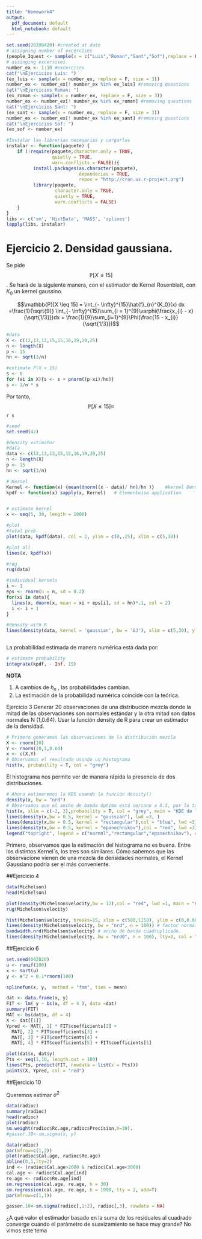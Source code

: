 ```yaml
---
title: "Homework4"
output:
  pdf_document: default
  html_notebook: default
---
```


```r
set.seed(20200420) #created at date
# assigning number of excercises 
(people_3quest <- sample(x = c("Luis","Roman","Sant","Sof"),replace = F, size = 2)) #people with 3 questions, by alphabetic order
# assinging excersises
number_ex <- 1:10 #excercises
cat("\nEjercicios Luis: ")
(ex_luis <- sample(x = number_ex, replace = F, size = 3))
number_ex <- number_ex[! number_ex %in% ex_luis] #removing questions 
cat("\nEjercicios Roman: ")
(ex_roman <- sample(x = number_ex, replace = F, size = 3))
number_ex <- number_ex[! number_ex %in% ex_roman] #removing questions 
cat("\nEjercicios Sant: ")
(ex_sant <- sample(x = number_ex, replace = F, size = 3))
number_ex <- number_ex[! number_ex %in% ex_sant] #removing questions 
cat("\nEjercicios Sof: ")
(ex_sof <- number_ex)
```

```r
#Instalar las librerias necesarias y cargarlas
instalar <- function(paquete) {
    if (!require(paquete,character.only = TRUE,
                 quietly = TRUE, 
                 warn.conflicts = FALSE)){
          install.packages(as.character(paquete),
                           dependecies = TRUE,
                           repos = "http://cran.us.r-project.org")
          library(paquete,
                  character.only = TRUE, 
                  quietly = TRUE,
                  warn.conflicts = FALSE)
    }
}
libs <- c('sm', 'HistData', 'MASS', 'splines') 
lapply(libs, instalar)
```



# Ejercicio 2. Densidad gaussiana.

Se pide $$\mathbb{P}[X \leq 15]$$.
Se hará de la siguiente manera, con el estimador de Kernel Rosenblatt, con $K_0$ un kernel gaussino.

$$\mathbb{P}[X \leq 15] = \int_{- \infty}^{15}\hat{f}_{n}^{K_0}(x) dx =\frac{1}{\sqrt{9}} \int_{- \infty}^{15}\sum_{i = 1}^{9}\varphi(\frac{x_{i} - x}{\sqrt{1/3}})dx = \frac{1}{9}\sum_{i=1}^{9}\Phi(\frac{15 - x_{i}}{\sqrt{1/3}})$$

```r
#data
X <- c(12,13,12,15,15,16,19,20,25)
n <- length(X)
p <- 15
hn <- sqrt(3/n)

#estimate P(X < 15)
s <- 0
for (xi in X){s <- s + pnorm((p-xi)/hn)}
s <- 1/n * s

```

Por tanto,  $$\mathbb{P}[X \leq 15]  \approx $$ `r s`

```r
#seed
set.seed(42)

#density estimator
#data
data <- c(12,13,12,15,15,16,19,20,25)
n <- length(X)
p <- 15
hn <- sqrt(3/n)

# Kernel
Kernel <- function(x) {mean(dnorm((x - data)/ hn)/hn )}    #kernel Density
kpdf <- function(x) sapply(x, Kernel)   # Elementwise application


# estimate kernel
x <- seq(5, 30, length = 1000)

#plot 
#total prob 
plot(data, kpdf(data), col = 2, ylim = c(0,.25), xlim = c(5,30))

#plot all
lines(x, kpdf(x))

#rug
rug(data)

#individual kernels
i <- 1
eps <- rnorm(n = n, sd = 0.2)
for(xi in data){
  lines(x, dnorm(x, mean = xi + eps[i], sd = hn)*.1, col = 2)
  i <- i + 1
}

#density with R
lines(density(data, kernel = 'gaussian', bw = 'SJ'), xlim = c(5,30), ylim = c(0,.20), col = 3)



```


La probabilidad estimada de manera numérica está dada por:

```r
# estimate probability
integrate(kpdf, - Inf, 15)

```

__NOTA__ 

1. A cambios de $h_n$ , las probabilidades cambian.
2. La estimación de la probabilidad numérica coincide con la teórica.



Ejercicio 3
Generar 20 observaciones de una distribución mezcla donde la mitad de las observaciones son normales estándar y la otra mitad son datos normales N (1,0.64). Usar la función density de R para crear un estimador de la densidad.
```r
# Primero generamos las observaciones de la distribución mezcla
X <- rnorm(10)
Y <- rnorm(10,1,0.64)
x <- c(X,Y)
# Observamos el resultado usando un histograma
hist(x, probability = T, col = "grey")
```
El histograma nos permite ver de manera rápida la presencia de dos distribuciones.

```r
# Ahora estimaremos la KDE usando la función density()
density(x, bw = "nrd")
# Observamos que el ancho de banda óptimo está cercano a 0.5, por lo tanto usaremos esta cantidad para hacer comparaciones entre distintos kernel´s.
hist(x, xlim = c(-2, 3),probability = T, col = "grey", main = "KDE de la distribución mezcal",ylab="prob",xlab="x´s")
lines(density(x,bw = 0.5, kernel = "gaussian"), lwd =3, ) 
lines(density(x,bw = 0.5, kernel = "rectangular"),col = "blue", lwd =3)
lines(density(x,bw = 0.5, kernel = "epanechnikov"),col = "red", lwd =3)
legend("topright", legend = c("normal","rectangular","epanechnikov"), col = c("black","blue","red"), lwd = c(3,3)) 
```

Primero, observamos que la estimación del histograma no es buena. Entre los distintos Kernel´s, los tres son similares. Cómo sabemos que las observacione vienen de una mezcla de densidades normales, el Kernel Gaussiano podría ser el más conveniente.



##Ejercicio 4

```r
data(Michelson)
head(Michelson)
```

```r
plot(density(Michelson$velocity,bw = 12),col = "red", lwd =1, main = "KDE de velocidad",ylab="prob",xlab="velocidad")
rug(Michelson$velocity) 
```

```r
hist(Michelson$velocity, breaks=15, xlim = c(500,1150), ylim = c(0,0.006), col ="pink", prob = T)
lines(density(Michelson$velocity, bw = "nrd", n = 100)) # factor normal (1.06)
bandwidth.nrd(Michelson$velocity) # ancho de banda cuadruplicado.
lines(density(Michelson$velocity, bw = "nrd0", n = 100), lty=3, col = "red", lwd = 3) #factor con (0.9)

```

##Ejercicio 6
```r
set.seed(042020)
u <- runif(100)
x <- sort(u)
y <- x^2 + 0.1*rnorm(100)
```

```r
splinefun(x, y,  method = "fmm", ties = mean)
```

```r
dat <- data.frame(x, y)
FIT <- lm( y ~ bs(x, df = 4 ), data =dat) 
summary(FIT)
MAT <- bs(dat$x, df = 4) 
X <- dat[[1]]
Ypred <- MAT[, 1] * FIT$coefficients[2] +  
  MAT[, 2] * FIT$coefficients[3] +
  MAT[, 3] * FIT$coefficients[4] +
  MAT[, 4] * FIT$coefficients[5] + FIT$coefficients[1]

plot(dat$x, dat$y)
Pts <- seq(1,10, length.out = 100)
lines(Pts, predict(FIT, newdata = list(x = Pts)))
points(X, Ypred, col = "red")
```

##Ejercicio 10

Queremos estimar $\sigma^2$

```r
data(radioc)
summary(radioc)
head(radioc)
plot(radioc)
sm.weight(radioc$Rc.age,radioc$Precision,h=30).
#gasser.10<-sm.sigma(x, y)
```

```r
data(radioc)
par(mfrow=c(1,2))
plot(radioc$Cal.age, radioc$Re.age)
abline(0,1,lty=2)
ind <- (radioc$Cal.age>2000 & radioc$Cal.age<3000)
cal.age <- radioc$Cal.age[ind]
re.age <- radioc$Re.age[ind]
sm.regression(cal.age, re.age, h = 30)
sm.regression(cal.age, re.age, h = 1000, lty = 2, add=T)
par(mfrow=c(1,1))
```


```r
gasser.10<-sm.sigma(radioc[,1:2], radioc[,3], rawdata = NA)
```

¿A qué valor el estimador basado en la suma de los residuales al cuadrado converge cuando
el parámetro de suavizamiento se hace muy grande? No vimos este tema

